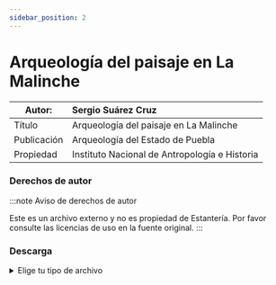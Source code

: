 ```yaml
---
sidebar_position: 2
---
```

# Arqueología del paisaje en La Malinche

|Autor:| Sergio Suárez Cruz |
|--|:--|
|Título|Arqueología del paisaje en La Malinche|
|Publicación|Arqueología del Estado de Puebla|
|Propiedad|Instituto Nacional de Antropología e Historia|

### Derechos de autor
    
:::note Aviso de derechos de autor

Este es un archivo externo y no es propiedad de Estantería. Por favor consulte las licencias de uso en la fuente original.
:::

### Descarga
<details>
  <summary>Elige tu tipo de archivo</summary>
    <div>
        <a href="url"> 📥 Arqueología del paisaje en La Malinche (PDF)</a>
        </div>      
</details>

